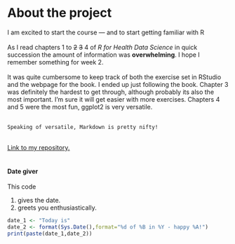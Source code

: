 # About the project
I am excited to start the course --- and to start getting familiar with R\
\
As I read chapters 1 to ~~2~~ ~~3~~ 4 of *R for Health Data Science* in quick succession the amount of information was **overwhelming**. I hope I remember something for week 2.\
\
It was quite cumbersome to keep track of both the exercise set in RStudio and the webpage for the book. I ended up just following the book. Chapter 3 was definitely the hardest to get through, although probably its also the most important. I'm sure it will get easier with more exercises. Chapters 4 and 5 were the most fun, ggplot2 is very versatile. \
\

`Speaking of versatile, Markdown is pretty nifty!`

\
[Link to my repository.](https://github.com/akselini/IODS-project)\
\

#### Date giver
This code

 1. gives the date.
 2. greets you enthusiastically. 
```r
date_1 <- "Today is"
date_2 <- format(Sys.Date(),format="%d of %B in %Y - happy %A!")
print(paste(date_1,date_2))
```
